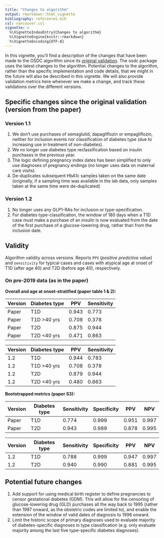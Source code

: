```yaml
---
title: "Changes to algorithm"
output: rmarkdown::html_vignette
bibliography: references.bib
csl: vancouver.csl
vignette: >
  %\VignetteIndexEntry{Changes to algorithm}
  %\VignetteEngine{knitr::rmarkdown}
  %\VignetteEncoding{UTF-8}
---
```


In this vignette, you'll find a description of the changes that have
been made to the OSDC algorithm since its [original
validation](https://doi.org/10.2147/CLEP.S407019). The osdc package uses
the latest changes to the algorithm. Potential changes to the algorithm,
rather than the specific implementation and code details, that we might
in the future will also be described in this vignette. We will also
provide validation metrics here whenever we make a change, and track
these validations over the different versions.

## Specific changes since the original validation (version from the paper)

### Version 1.1

1.  We don't use purchases of semaglutid, dapagliflozin or
    empagliflozin, neither for inclusion events nor classification of
    diabetes type (due to increasing use in treatment of non-diabetes).
2.  We no longer use diabetes type reclassification based on insulin
    purchases in the previous year.
3.  The logic defining pregnancy index dates has been simplified to only
    use diagnoses of pregnancy endings (no longer uses data on maternal
    care visits).
4.  De-duplicates subsequent HbA1c samples taken on the same date
    (originally, if a sampling time was available in the lab data, only
    samples taken at the same time were de-duplicated)

### Version 1.2

1. No longer uses any GLP1-RAs for inclusion or type-specification.
2. For diabetes type-classification, the window of 180 days when a T1D case must make a purchase of an insulin is now evaluated from the date of the first purchase of a glucose-lowering drug, rather than from the inclusion date.

## Validity

Algorithm validity across versions. Reports `PPV` (*positive predictive
value*) and `sensitivity` for typical cases and cases with atypical age
at onset of T1D (after age 40) and T2D (before age 40), respectively.

### On pre-2019 data (as in the paper)

**Overall and age at onset-stratified (paper table 1 & 2):**

| Version | Diabetes type | PPV   | Sensitivity |
|---------|---------------|-------|-------------|
| Paper   | T1D           | 0.943 | 0.773       |
| Paper   | T1D \>40 yrs  | 0.708 | 0.378       |
| Paper   | T2D           | 0.875 | 0.944       |
| Paper   | T2D \<40 yrs  | 0.471 | 0.863       |

| Version | Diabetes type | PPV   | Sensitivity |
|---------|---------------|-------|-------------|
| 1.2     | T1D           | 0.944 | 0.783       |
| 1.2     | T1D \>40 yrs  | 0.708 | 0.378       |
| 1.2     | T2D           | 0.879 | 0.944       |
| 1.2     | T2D \<40 yrs  | 0.480 | 0.863       |

**Bootstrapped metrics (paper S3):**

| Version | Diabetes type | Sensitivity | Specificity | PPV   | NPV   |
|---------|---------------|-------------|-------------|-------|-------|
| Paper   | T1D           | 0.774       | 0.999       | 0.951 | 0.997 |
| Paper   | T2D           | 0.943       | 0.989       | 0.878 | 0.995 |

| Version | Diabetes type | Sensitivity | Specificity | PPV   | NPV   |
|---------|---------------|-------------|-------------|-------|-------|
| 1.2     | T1D           | 0.788       | 0.999       | 0.947 | 0.997 |
| 1.2     | T2D           | 0.940       | 0.990       | 0.881 | 0.995 |

## Potential future changes

1.  Add support for using medical birth register to define pregnancies
    to censor gestational diabetes (GDM). This will allow for the
    censoring of glucose-lowering drug (GLD) purchases all the way back
    to 1995 (rather than 1997 onward, as the obstetric codes are limited
    to), and enable the extension of the window of valid dates of
    diagnosis to 1996 onward.
2.  Limit the historic scope of primary diagnoses used to evaluate
    majority of diabetes-specific diagnoses in type classification (e.g.
    only evaluate majority among the last five type-specific diabetes
    diagnoses).
